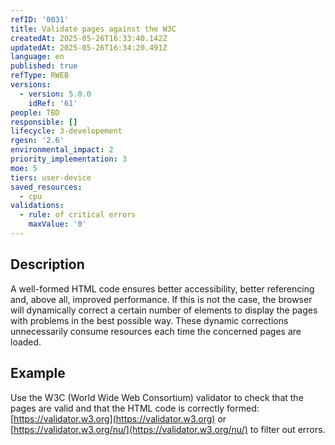 ```yaml
---
refID: '0031'
title: Validate pages against the W3C
createdAt: 2025-05-26T16:33:40.142Z
updatedAt: 2025-05-26T16:34:20.491Z
language: en
published: true
refType: RWEB
versions:
  - version: 5.0.0
    idRef: '61'
people: TBD
responsible: []
lifecycle: 3-developement
rgesn: '2.6'
environmental_impact: 2
priority_implementation: 3
moe: 5
tiers: user-device
saved_resources:
  - cpu
validations:
  - rule: of critical errors
    maxValue: '0'
---
```


## Description

A well-formed HTML code ensures better accessibility, better referencing and, above all, improved performance. If this is not the case, the browser will dynamically correct a certain number of elements to display the pages with problems in the best possible way. These dynamic corrections unnecessarily consume resources each time the concerned pages are loaded.

## Example

Use the W3C (World Wide Web Consortium) validator to check that the pages are valid and that the HTML code is correctly formed: [https://validator.w3.org](https://validator.w3.org) or [https://validator.w3.org/nu/](https://validator.w3.org/nu/) to filter out errors.
